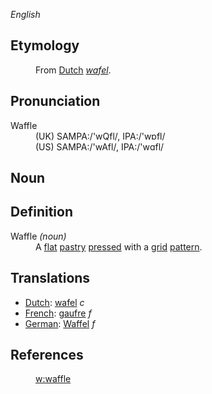 ''English''
==Etymology==
:From [[Dutch]] ''[[wafel]]''.
==Pronunciation==
;Waffle
:(UK) SAMPA:/'wQfl/, IPA:/'w&#594;fl/
:(US) SAMPA:/'wAfl/, IPA:/'w&#593;fl/
==Noun==
==Definition==
;Waffle ''(noun)''
:A [[flat]] [[pastry]] [[press]]ed with a [[grid]] [[pattern]].
==Translations==
*[[Dutch]]: [[wafel]] ''c''
*[[French]]: [[gaufre]] ''f''
*[[German]]: [[Waffel]] ''f''
==References==
:[[w:waffle]]